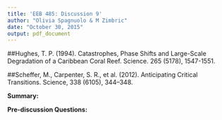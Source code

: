 ```yaml
---
title: 'EEB 485: Discussion 9'
author: "Olivia Spagnuolo & M Zimbric"
date: "October 30, 2015"
output: pdf_document
---
```


##Hughes, T. P. (1994). Catastrophes, Phase Shifts and Large-Scale Degradation of a Caribbean Coral Reef. Science. 265 (5178), 1547-1551.

##Scheffer, M., Carpenter, S. R., et al. (2012). Anticipating Critical Transitions. Science, 338 (6105), 344–348. 

__Summary:__

__Pre-discussion Questions:__